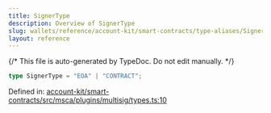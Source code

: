 ```yaml
---
title: SignerType
description: Overview of SignerType
slug: wallets/reference/account-kit/smart-contracts/type-aliases/SignerType
layout: reference
---
```


{/* This file is auto-generated by TypeDoc. Do not edit manually. */}

```ts
type SignerType = "EOA" | "CONTRACT";
```

Defined in: [account-kit/smart-contracts/src/msca/plugins/multisig/types.ts:10](https://github.com/alchemyplatform/aa-sdk/blob/153785ddc87beb160382c2bae7dbafa4a66ade9a/account-kit/smart-contracts/src/msca/plugins/multisig/types.ts#L10)

